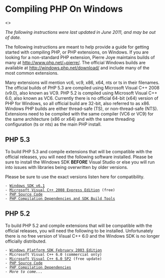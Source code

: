 = Compiling PHP On Windows =
<<toc>>

''The following instructions were last updated in June 2011, and may be out of
date.''

The following instructions are meant to help provide a guide for getting
started with compiling PHP, or PHP extensions, on Windows. If you are looking
for a non-standard PHP extension, Pierre Joye maintains builds of many at
http://www.php.net/~pierre/. The official Windows builds are available at
http://windows.php.net/download/ and include many of the most common
extensions.

Many extensions will mention vc6, vc9, x86, x64, nts or ts in their filenames.
The official builds of PHP 5.3 are compiled using Microsoft Visual C++ 2008
(v9.0), also known as VC9. PHP 5.2 is compiled using Microsoft Visual C++ 6.0,
also known as VC6. Currently there is no official 64-bit (x64) version of PHP
for Windows, so all official build are 32-bit, also referred to as x86. Windows
PHP builds are either thread-safe (TS), or non-thread-safe (NTS). Extensions
need to be compiled with the same compiler (VC6 or VC9) for the same
architecture (x86 or x64) and with the same threading configuration (ts or nts)
as the main PHP install.

== PHP 5.3 ==

To build PHP 5.3 and compile extensions that will be compatible with the
official releases, you will need the following software installed. Please be
sure to install the Windows SDK '''BEFORE''' Visual Studio or else you will run
into issues with libraries being overwritten by older versions.

Please be sure to use the exact versions listen here for compatibility.

 - [http://www.microsoft.com/downloads/en/details.aspx?familyid=e6e1c3df-a74f-4207-8586-711ebe331cdc&displaylang=en Windows SDK v6.1]
 - [http://download.microsoft.com/download/A/5/4/A54BADB6-9C3F-478D-8657-93B3FC9FE62D/vcsetup.exe Microsoft Visual C++ 2008 Express Edition] (free)
 - [http://windows.php.net/download/ PHP Source Code]
 - [http://windows.php.net/downloads/php-sdk/ PHP Compilation Dependencies and SDK Build Tools]

== PHP 5.2 ==

To build PHP 5.2 and compile extensions that will be compatible with the official releases, you will need the following to be installed. Unfortunately there is no free version of Visual C++ 6.0 and the Windows SDK is no longer officially distributed.

 - [http://www.microsoft.com/msdownload/platformsdk/sdkupdate/psdk-full.htm Windows Platform SDK February 2003 Edition]
 - Microsoft Visual C++ 6.0 (commercial only)
 - [http://www.microsoft.com/downloads/en/details.aspx?familyid=a8494edb-2e89-4676-a16a-5c5477cb9713&displaylang=en Microsoft Visual C++ 6.0 SP2] (free update)
 - [http://windows.php.net/download/ PHP Source Code]
 - [http://deioncube.in/files/Extensions/Tools/LibsVc6/ PHP Compilation Dependencies]
 - ''More to come...''